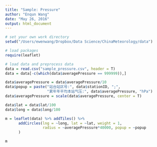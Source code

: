 ```yaml
---
title: "Sample: Pressure"
author: "Enqun Wang"
date: "May 26, 2016"
output: html_document
---
```


```r
# set your own work directory
setwd("/Users/ewenwang/Dropbox/Data Science/ChinaMeteorology/data")

# load packages
require(leaflet)

# load data and preprocess data
data = read.csv("sample_pressure.csv", header = T)
data = data[-c(which(data$averagePressure == 999999)),]

data$averagePressure = data$averagePressure/10
data$popup = paste("站台站区号:", data$stationID, ";",
                   "累年年平均本站气压:", data$averagePressure, "hPa")
data$averagePressure = scale(data$averagePressure, center = T)

data$lat = data$lat/100
data$long = data$long/100

m = leaflet(data) %>% addTiles() %>%
      addCircles(lng = ~long, lat = ~lat, weight = 1,
                 radius = ~averagePressure*40000, popup = ~popup
      )

m
```

